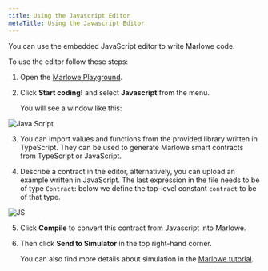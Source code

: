 ```yaml
---
title: Using the Javascript Editor
metaTitle: Using the Javascript Editor
---
```


You can use the embedded JavaScript editor to write Marlowe code.

To use the editor follow these steps:

1. Open the [Marlowe Playground](https://play.marlowe-finance.io/#/).

2. Click **Start coding!** and select **Javascript** from the menu.

      You will see a window like this:
      
![Java Script](javascript.jpg)

3. You can import values and functions from the provided library written in TypeScript. They can be used to generate Marlowe smart contracts from TypeScript or JavaScript.  

4. Describe a contract in the editor, alternatively, you can upload an example written in JavaScript. The last expression in the file needs to be of type `Contract`: below we define the top-level constant `contract` to be of that type.

![JS](detail-js-contract.png)

5. Click **Compile** to convert this contract from Javascript into Marlowe. 

6. Then click **Send to Simulator** in the top right-hand corner. 

    You can also find more details about simulation in the [Marlowe tutorial](https://play.marlowe-finance.io/doc/marlowe/tutorials/javascript-embedding.html). 
